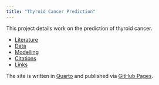 ```yaml
---
title: "Thyroid Cancer Prediction"
---
```


This project details work on the prediction of thyroid cancer.

+ [Literature](literature.qmd)
+ [Data](data.qmd)
+ [Modelling](modelling.qmd)
+ [Citations](citations.qmd)
+ [Links](links.qmd)

The site is written in [Quarto](https://quarto.org) and published via [GitHub Pages](https://pages.github.com/).
